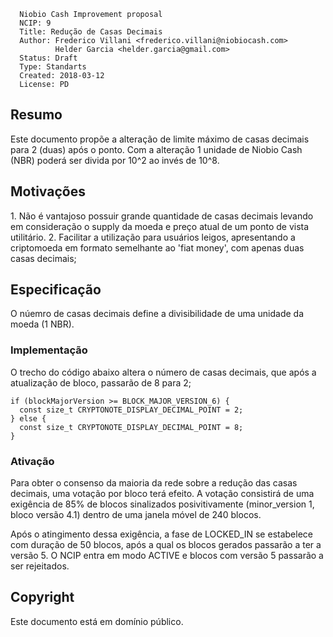 <pre>
  Niobio Cash Improvement proposal
  NCIP: 9
  Title: Redução de Casas Decimais
  Author: Frederico Villani <frederico.villani@niobiocash.com>
          Helder Garcia <helder.garcia@gmail.com>
  Status: Draft
  Type: Standarts
  Created: 2018-03-12
  License: PD
</pre>

==Resumo==

Este documento propõe a alteração de limite máximo de casas decimais para 2 (duas) após o ponto.
Com a alteração 1 unidade de Niobio Cash (NBR) poderá ser divida por 10^2 ao invés de 10^8.

==Motivações==

1. Não é vantajoso possuir grande quantidade de casas decimais levando em consideração o supply da moeda e preço atual de um ponto de vista utilitário.
2. Facilitar a utilização para usuários leigos, apresentando a criptomoeda em formato semelhante ao 'fiat money', com apenas duas casas decimais;

==Especificação==

O núemro de casas decimais define a divisibilidade de uma unidade da moeda (1 NBR).

===Implementação===

O trecho do código abaixo altera o número de casas decimais, que após a atualização de bloco, passarão de 8 para 2;

<pre>
if (blockMajorVersion >= BLOCK_MAJOR_VERSION_6) {
  const size_t CRYPTONOTE_DISPLAY_DECIMAL_POINT = 2;
} else {
  const size_t CRYPTONOTE_DISPLAY_DECIMAL_POINT = 8;
}

</pre>



===Ativação===

Para obter o consenso da maioria da rede sobre a redução das casas decimais, uma votação por bloco terá efeito. A votação consistirá de uma exigência de 85% de blocos sinalizados posivitivamente (minor_version 1, bloco versão 4.1) dentro de uma janela móvel de 240 blocos.

Após o atingimento dessa exigência, a fase de LOCKED_IN se estabelece com duração de 50 blocos, após a qual os blocos gerados passarão a ter a versão 5. O NCIP entra em modo ACTIVE e blocos com versão 5 passarão a ser rejeitados.

==Copyright==

Este documento está em domínio público.
